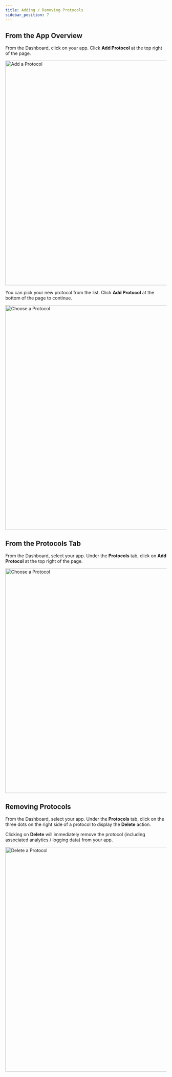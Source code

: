 ```yaml
---
title: Adding / Removing Protocols
sidebar_position: 7
---
```



## From the App Overview

From the Dashboard, click on your app. Click **Add Protocol** at the top right of the page.

<img
  src={img1}
  alt="Add a Protocol"
  width="700"
  className="shadow--tl inline-image"
/>

You can pick your new protocol from the list. Click **Add Protocol** at the bottom of the page to continue.

<img
  src={img2}
  alt="Choose a Protocol"
  width="700"
  className="shadow--tl inline-image"
/>

## From the Protocols Tab

From the Dashboard, select your app. Under the **Protocols** tab, click on **Add Protocol** at the top right of the page.

<img
  src={img3}
  alt="Choose a Protocol"
  width="700"
  className="shadow--tl inline-image"
/>

## Removing Protocols

From the Dashboard, select your app. Under the **Protocols** tab, click on the three dots on the right side of a protocol to display the **Delete** action.

Clicking on **Delete** will immediately remove the protocol (including associated analytics / logging data) from your app.

<img
  src={img4}
  alt="Delete a Protocol"
  width="700"
  className="shadow--tl inline-image"
/>
